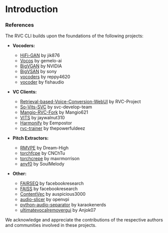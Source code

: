 # Introduction

### References

The RVC CLI builds upon the foundations of the following projects:

- **Vocoders:**

  - [HiFi-GAN](https://github.com/jik876/hifi-gan) by jik876
  - [Vocos](https://github.com/gemelo-ai/vocos) by gemelo-ai
  - [BigVGAN](https://github.com/NVIDIA/BigVGAN) by NVIDIA
  - [BigVSAN](https://github.com/sony/bigvsan) by sony
  - [vocoders](https://github.com/reppy4620/vocoders) by reppy4620
  - [vocoder](https://github.com/fishaudio/vocoder) by fishaudio

- **VC Clients:**

  - [Retrieval-based-Voice-Conversion-WebUI](https://github.com/RVC-Project/Retrieval-based-Voice-Conversion-WebUI) by RVC-Project
  - [So-Vits-SVC](https://github.com/svc-develop-team/so-vits-svc) by svc-develop-team
  - [Mangio-RVC-Fork](https://github.com/Mangio621/Mangio-RVC-Fork) by Mangio621
  - [VITS](https://github.com/jaywalnut310/vits) by jaywalnut310
  - [Harmonify](https://huggingface.co/Eempostor/Harmonify) by Eempostor
  - [rvc-trainer](https://github.com/thepowerfuldeez/rvc-trainer) by thepowerfuldeez

- **Pitch Extractors:**

  - [RMVPE](https://github.com/Dream-High/RMVPE) by Dream-High
  - [torchfcpe](https://github.com/CNChTu/FCPE) by CNChTu
  - [torchcrepe](https://github.com/maxrmorrison/torchcrepe) by maxrmorrison
  - [anyf0](https://github.com/SoulMelody/anyf0) by SoulMelody

- **Other:**
  - [FAIRSEQ](https://github.com/facebookresearch/fairseq) by facebookresearch
  - [FAISS](https://github.com/facebookresearch/faiss) by facebookresearch
  - [ContentVec](https://github.com/auspicious3000/contentvec/) by auspicious3000
  - [audio-slicer](https://github.com/openvpi/audio-slicer) by openvpi
  - [python-audio-separator](https://github.com/karaokenerds/python-audio-separator) by karaokenerds
  - [ultimatevocalremovergui](https://github.com/Anjok07/ultimatevocalremovergui) by Anjok07

We acknowledge and appreciate the contributions of the respective authors and communities involved in these projects.
